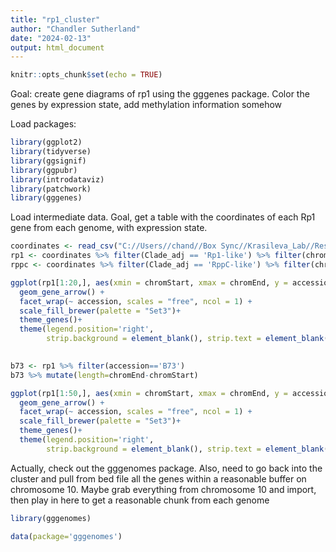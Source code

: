 ```yaml
---
title: "rp1_cluster"
author: "Chandler Sutherland"
date: "2024-02-13"
output: html_document
---
```


```r
knitr::opts_chunk$set(echo = TRUE)
```

Goal: create gene diagrams of rp1 using the gggenes package. Color the genes by expression state, add methylation information somehow

Load packages: 
```r
library(ggplot2)
library(tidyverse)
library(ggsignif)
library(ggpubr)
library(introdataviz)
library(patchwork)
library(gggenes)
```

Load intermediate data. Goal, get a table with the coordinates of each Rp1 gene from each genome, with expression state. 
```r
coordinates <- read_csv("C://Users//chand//Box Sync//Krasileva_Lab//Research//chandler//Krasileva Lab//E16//intermediate_data//nlr_coords.csv")
rp1 <- coordinates %>% filter(Clade_adj == 'Rp1-like') %>% filter(chrom=='chr10')
rppc <- coordinates %>% filter(Clade_adj == 'RppC-like') %>% filter(chrom=='chr10')
```

```r
ggplot(rp1[1:20,], aes(xmin = chromStart, xmax = chromEnd, y = accession, fill = expr_category)) +
  geom_gene_arrow() +
  facet_wrap(~ accession, scales = "free", ncol = 1) +
  scale_fill_brewer(palette = "Set3")+
  theme_genes()+
  theme(legend.position='right', 
        strip.background = element_blank(), strip.text = element_blank())
  

b73 <- rp1 %>% filter(accession=='B73')
b73 %>% mutate(length=chromEnd-chromStart)
```
```r
ggplot(rp1[1:50,], aes(xmin = chromStart, xmax = chromEnd, y = accession, fill = expr_category)) +
  geom_gene_arrow() +
  facet_wrap(~ accession, scales = "free", ncol = 1) +
  scale_fill_brewer(palette = "Set3")+
  theme_genes()+
  theme(legend.position='right', 
        strip.background = element_blank(), strip.text = element_blank())
```

Actually, check out the gggenomes package.
Also, need to go back into the cluster and pull from bed file all the genes within a reasonable buffer on chromosome 10. Maybe grab everything from chromosome 10 and import, then play in here to get a reasonable chunk from each genome 
```r
library(gggenomes)

data(package='gggenomes')

```

